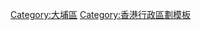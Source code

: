 {{HK DISTRICT|
DISTRICT NAME = [[大埔區]] |
DISTRICT_LOGO = [[File:Tai_Po_District_logo.svg]] |
NORTHERN DISTRICT = [[北區 (香港)|北區]] |
WESTERN DISTRICT = [[元朗區]] |
EASTERN DISTRICT = [[File:Flag_of_the_People's_Republic_of_China.svg|40px]]<br/>[[廣東省]][[深圳市]][[大鵬新區]]、<br/>[[西貢區]] |
SOUTHERN DISTRICT = [[荃灣區]]、[[沙田區]]、[[西貢區]] |
PLACE = [[白石角]] - [[大埔滘]] - [[元洲仔]]（[[廣福]]） - [[運頭塘]] - <br/>[[大埔墟|大埔墟/大埔舊墟]]（[[太和市]]） - [[林村]] - [[大埔頭]]（[[太和 (香港)|太和]]） - [[大埔中心]] - <br/>[[大埔工業邨]] - [[船灣]] - [[大尾篤]] - [[吐露港]] - [[西貢北]] - [[塔門]] - [[東平洲]]|
OTHER PLACE = [[大埔碗窰窰址|碗窰]] - [[運頭角]] - [[泰亨鄉|泰亨]] - [[九龍坑]] - [[康樂園]] - [[鳳園谷|鳳園]] - [[三門仔]] - [[馬屎洲]] - <br/>[[洞梓]] - [[汀角]] - [[船灣淡水湖]] - [[十四鄉]]- [[企嶺下]] - [[海下灣|海下]] - [[黃麻地]] - [[高流灣]] <br>其他島嶼：[[丫洲]] - [[銀洲 (大埔區)|銀洲]] - [[磨洲]] - [[赤洲]] - [[弓洲]]<br/>''更多：[[:Category:大埔區島嶼|大埔區島嶼]]''|
}}
<includeonly>[[Category:大埔區]]</includeonly><noinclude>[[Category:香港行政區劃模板]]</noinclude>